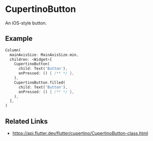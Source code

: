 

<Meta of={CupertinoButtonStories} />

# CupertinoButton

An iOS-style button.

## Example

```dart liveslice=CupertinoButton
Column(
  mainAxisSize: MainAxisSize.min,
  children: <Widget>[
    CupertinoButton(
      child: Text('Button'),
      onPressed: () { /** */ },
    ),
    CupertinoButton.filled(
      child: Text('Button'),
      onPressed: () { /** */ },
    ),
  ],
)
```

## Related Links

- https://api.flutter.dev/flutter/cupertino/CupertinoButton-class.html
